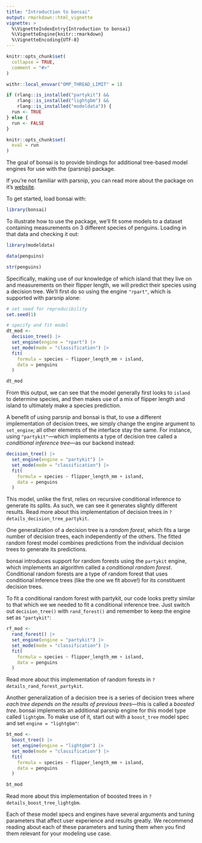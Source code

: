 ```yaml
---
title: "Introduction to bonsai"
output: rmarkdown::html_vignette
vignette: >
  %\VignetteIndexEntry{Introduction to bonsai}
  %\VignetteEngine{knitr::rmarkdown}
  %\VignetteEncoding{UTF-8}
---
```


```r
knitr::opts_chunk$set(
  collapse = TRUE,
  comment = "#>"
)

withr::local_envvar("OMP_THREAD_LIMIT" = 1)

if (rlang::is_installed("partykit") && 
    rlang::is_installed("lightgbm") &&
    rlang::is_installed("modeldata")) {
  run <- TRUE
} else {
  run <- FALSE
}

knitr::opts_chunk$set(
  eval = run
)
```

The goal of bonsai is to provide bindings for additional tree-based model engines for use with the {parsnip} package. 

If you're not familiar with parsnip, you can read more about the package on it's [website](https://parsnip.tidymodels.org).

To get started, load bonsai with:

```r
library(bonsai)
```

To illustrate how to use the package, we'll fit some models to a dataset containing measurements on 3 different species of penguins. Loading in that data and checking it out:

```r
library(modeldata)

data(penguins)

str(penguins)
```

Specifically, making use of our knowledge of which island that they live on and measurements on their flipper length, we will predict their species using a decision tree. We'll first do so using the engine `"rpart"`, which is supported with parsnip alone:

```r
# set seed for reproducibility
set.seed(1)

# specify and fit model
dt_mod <- 
  decision_tree() |>
  set_engine(engine = "rpart") |>
  set_mode(mode = "classification") |>
  fit(
    formula = species ~ flipper_length_mm + island, 
    data = penguins
  )

dt_mod
```

From this output, we can see that the model generally first looks to `island` to determine species, and then makes use of a mix of flipper length and island to ultimately make a species prediction.

A benefit of using parsnip and bonsai is that, to use a different implementation of decision trees, we simply change the engine argument to `set_engine`; all other elements of the interface stay the same. For instance, using `"partykit"`—which implements a type of decision tree called a _conditional inference tree_—as our backend instead:

```r
decision_tree() |>
  set_engine(engine = "partykit") |>
  set_mode(mode = "classification") |>
  fit(
    formula = species ~ flipper_length_mm + island, 
    data = penguins
  )
```

This model, unlike the first, relies on recursive conditional inference to generate its splits. As such, we can see it generates slightly different results. Read more about this implementation of decision trees in `?details_decision_tree_partykit`.

One generalization of a decision tree is a _random forest_, which fits a large number of decision trees, each independently of the others. The fitted random forest model combines predictions from the individual decision trees to generate its predictions.

bonsai introduces support for random forests using the `partykit` engine, which implements an algorithm called a _conditional random forest_. Conditional random forests are a type of random forest that uses conditional inference trees (like the one we fit above!) for its constituent decision trees.

To fit a conditional random forest with partykit, our code looks pretty similar to that which we we needed to fit a conditional inference tree. Just switch out `decision_tree()` with `rand_forest()` and remember to keep the engine set as `"partykit"`:

```r
rf_mod <- 
  rand_forest() |>
  set_engine(engine = "partykit") |>
  set_mode(mode = "classification") |>
  fit(
    formula = species ~ flipper_length_mm + island, 
    data = penguins
  )
```

Read more about this implementation of random forests in `?details_rand_forest_partykit`.

Another generalization of a decision tree is a series of decision trees where _each tree depends on the results of previous trees_—this is called a _boosted tree_. bonsai implements an additional parsnip engine for this model type called `lightgbm`. To make use of it, start out with a `boost_tree` model spec and set `engine = "lightgbm"`:

```r
bt_mod <- 
  boost_tree() |>
  set_engine(engine = "lightgbm") |>
  set_mode(mode = "classification") |>
  fit(
    formula = species ~ flipper_length_mm + island, 
    data = penguins
  )

bt_mod
```

Read more about this implementation of boosted trees in `?details_boost_tree_lightgbm`.

Each of these model specs and engines have several arguments and tuning parameters that affect user experience and results greatly. We recommend reading about each of these parameters and tuning them when you find them relevant for your modeling use case.
